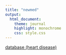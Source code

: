 ```yaml
---
title: "newmed"
output:
  html_document:
    theme: journal
    highlight: monochrome
    css: style.css
---
```


[database (heart disease)](http://masedki.github.io/datasets/database.rda)
